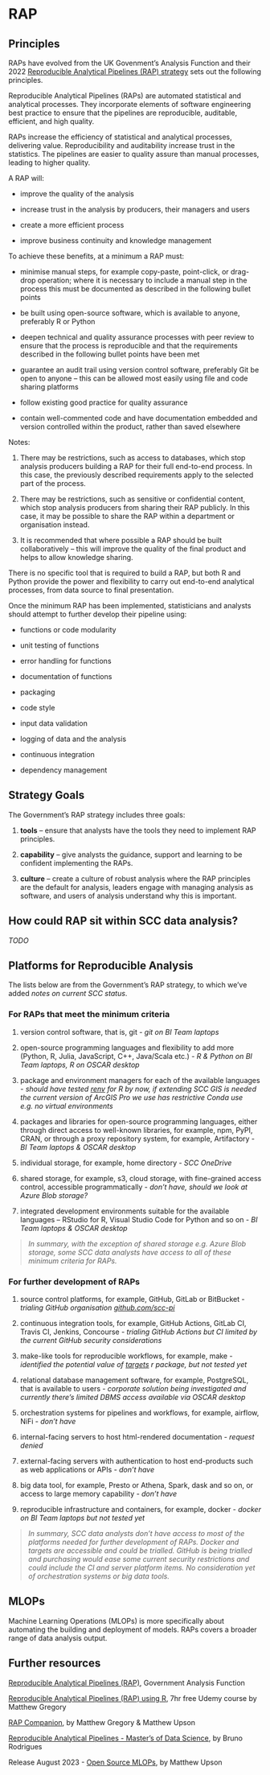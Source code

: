 # RAP {#rap}

## Principles

RAPs have evolved from the UK Govenment's Analysis Function and their 2022 [Reproducible Analytical Pipelines (RAP) strategy](https://analysisfunction.civilservice.gov.uk/policy-store/reproducible-analytical-pipelines-strategy/) sets out the following principles.

Reproducible Analytical Pipelines (RAPs) are automated statistical and analytical processes. They incorporate elements of software engineering best practice to ensure that the pipelines are reproducible, auditable, efficient, and high quality.  

RAPs increase the efficiency of statistical and analytical processes, delivering value. Reproducibility and auditability increase trust in the statistics. The pipelines are easier to quality assure than manual processes, leading to higher quality.

A RAP will:

* improve the quality of the analysis  

* increase trust in the analysis by producers, their managers and users  

* create a more efficient process  

* improve business continuity and knowledge management  

To achieve these benefits, at a minimum a RAP must:

* minimise manual steps, for example copy-paste, point-click, or drag-drop operation; where it is necessary to include a manual step in the process this must be documented as described in the following bullet points  

* be built using open-source software, which is available to anyone, preferably R or Python  

* deepen technical and quality assurance processes with peer review to ensure that the process is reproducible and that the requirements described in the following bullet points have been met  

* guarantee an audit trail using version control software, preferably Git
be open to anyone – this can be allowed most easily using file and code sharing platforms  

* follow existing good practice for quality assurance  

* contain well-commented code and have documentation embedded and version controlled within the product, rather than saved elsewhere

Notes:

1. There may be restrictions, such as access to databases, which stop analysis producers building a RAP for their full end-to-end process. In this case, the previously described requirements apply to the selected part of the process.  

1. There may be restrictions, such as sensitive or confidential content, which stop analysis producers from sharing their RAP publicly. In this case, it may be possible to share the RAP within a department or organisation instead.  

1. It is recommended that where possible a RAP should be built collaboratively – this will improve the quality of the final product and helps to allow knowledge sharing.  

There is no specific tool that is required to build a RAP, but both R and Python provide the power and flexibility to carry out end-to-end analytical processes, from data source to final presentation.

Once the minimum RAP has been implemented, statisticians and analysts should attempt to further develop their pipeline using:

* functions or code modularity  

* unit testing of functions  

* error handling for functions  

* documentation of functions  

* packaging  

* code style  

* input data validation  

* logging of data and the analysis  

* continuous integration  

* dependency management  

## Strategy Goals  

The Government's RAP strategy includes three goals:  

1. **tools** – ensure that analysts have the tools they need to implement RAP principles.  

1. **capability** – give analysts the guidance, support and learning to be confident implementing the RAPs.  

1. **culture** – create a culture of robust analysis where the RAP principles are the default for analysis, leaders engage with managing analysis as software, and users of analysis understand why this is important.

## How could RAP sit within SCC data analysis?

*TODO*

## Platforms for Reproducible Analysis

The lists below are from the Government's RAP strategy, to which we've added *notes on current SCC status*.  

### For RAPs that meet the minimum criteria  

1. version control software, that is, git - *git on BI Team laptops*  

1. open-source programming languages and flexibility to add more (Python, R, Julia, JavaScript, C++, Java/Scala etc.) - *R & Python on BI Team laptops, R on OSCAR desktop*  
1. package and environment managers for each of the available languages - *should have tested [renv](https://rstudio.github.io/renv/articles/renv.html) for R by now, if extending SCC GIS is needed the current version of ArcGIS Pro we use has restrictive Conda use e.g. no virtual environments*

1. packages and libraries for open-source programming languages, either through direct access to well-known libraries, for example, npm, PyPI, CRAN, or through a proxy repository system, for example, Artifactory - *BI Team laptops & OSCAR desktop*

1. individual storage, for example, home directory - *SCC OneDrive* 

1. shared storage, for example, s3, cloud storage, with fine-grained access control, accessible programmatically  - *don't have, should we look at Azure Blob storage?*  

1. integrated development environments suitable for the available languages – RStudio for R, Visual Studio Code for Python and so on - *BI Team laptops & OSCAR desktop*  

> *In summary, with the exception of shared storage e.g. Azure Blob storage, some SCC data analysts have access to all of these minimum criteria for RAPs.*  

### For further development of RAPs  

1. source control platforms, for example, GitHub, GitLab or BitBucket - *trialing GitHub organisation [github.com/scc-pi](github.com/scc-pi)*  

1. continuous integration tools, for example, GitHub Actions, GitLab CI, Travis CI, Jenkins, Concourse - *trialing GitHub Actions but CI limited by the current GitHub security considerations*  

1. make-like tools for reproducible workflows, for example, make - *identified the potential value of [targets](https://books.ropensci.org/targets/) r package, but not tested yet*  

1. relational database management software, for example, PostgreSQL, that is available to users - *corporate solution being investigated and currently there's limited DBMS access available via OSCAR desktop*  

1. orchestration systems for pipelines and workflows, for example, airflow, NiFi - *don't have*  

1. internal-facing servers to host html-rendered documentation - *request denied*  

1. external-facing servers with authentication to host end-products such as web applications or APIs - *don't have*    

1. big data tool, for example, Presto or Athena, Spark, dask and so on, or access to large memory capability - *don't have*    

1. reproducible infrastructure and containers, for example, docker - *docker on BI Team laptops but not tested yet* 

> *In summary, SCC data analysts don't have access to most of the platforms needed for further development of RAPs. Docker and targets are accessible and could be trialled. GitHub is being trialled and purchasing would ease some current security restrictions and could include the CI and server platform items. No consideration yet of orchestration systems or big data tools.*    

## MLOPs

Machine Learning Operations (MLOPs) is more specifically about automating the building and deployment of models. RAPs covers a broader range of data analysis output.   

## Further resources

[Reproducible Analytical Pipelines (RAP)](https://analysisfunction.civilservice.gov.uk/support/reproducible-analytical-pipelines/), Government Analysis Function  

[Reproducible Analytical Pipelines (RAP) using R](https://www.udemy.com/course/reproducible-analytical-pipelines/), 7hr free Udemy course by Matthew Gregory  

[RAP Companion](https://ukgovdatascience.github.io/rap_companion/), by Matthew Gregory & Matthew Upson  

[Reproducible Analytical Pipelines - Master’s of Data Science](https://rap4mads.eu/), by Bruno Rodrigues  

Release August 2023 - [Open Source MLOPs](https://www.amazon.co.uk/Open-Source-MLOPs-Automation-Pipelines-ebook/dp/B0BJ5791TK/ref=sr_1_1?crid=1MU50QRTECXIZ&keywords=Open+Source+MLOPs&qid=1677872361&s=books&sprefix=open+source+mlops%2Cstripbooks%2C172&sr=1-1), by Matthew Upson  

